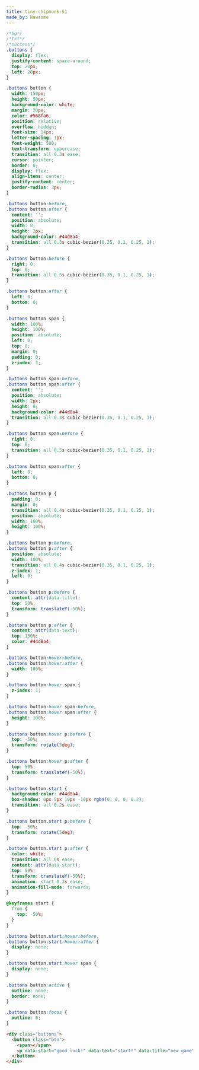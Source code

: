 ```yaml
---
title: tiny-chipmunk-51
made_by: Nawsome
---
```


```css
/*bg*/
/*txt*/
/*success*/
.buttons {
  display: flex;
  justify-content: space-around;
  top: 20px;
  left: 20px;
}

.buttons button {
  width: 150px;
  height: 50px;
  background-color: white;
  margin: 20px;
  color: #568fa6;
  position: relative;
  overflow: hidden;
  font-size: 14px;
  letter-spacing: 1px;
  font-weight: 500;
  text-transform: uppercase;
  transition: all 0.3s ease;
  cursor: pointer;
  border: 0;
  display: flex;
  align-items: center;
  justify-content: center;
  border-radius: 3px;
}

.buttons button:before,
.buttons button:after {
  content: '';
  position: absolute;
  width: 0;
  height: 2px;
  background-color: #44d8a4;
  transition: all 0.3s cubic-bezier(0.35, 0.1, 0.25, 1);
}

.buttons button:before {
  right: 0;
  top: 0;
  transition: all 0.5s cubic-bezier(0.35, 0.1, 0.25, 1);
}

.buttons button:after {
  left: 0;
  bottom: 0;
}

.buttons button span {
  width: 100%;
  height: 100%;
  position: absolute;
  left: 0;
  top: 0;
  margin: 0;
  padding: 0;
  z-index: 1;
}

.buttons button span:before,
.buttons button span:after {
  content: '';
  position: absolute;
  width: 2px;
  height: 0;
  background-color: #44d8a4;
  transition: all 0.3s cubic-bezier(0.35, 0.1, 0.25, 1);
}

.buttons button span:before {
  right: 0;
  top: 0;
  transition: all 0.5s cubic-bezier(0.35, 0.1, 0.25, 1);
}

.buttons button span:after {
  left: 0;
  bottom: 0;
}

.buttons button p {
  padding: 0;
  margin: 0;
  transition: all 0.4s cubic-bezier(0.35, 0.1, 0.25, 1);
  position: absolute;
  width: 100%;
  height: 100%;
}

.buttons button p:before,
.buttons button p:after {
  position: absolute;
  width: 100%;
  transition: all 0.4s cubic-bezier(0.35, 0.1, 0.25, 1);
  z-index: 1;
  left: 0;
}

.buttons button p:before {
  content: attr(data-title);
  top: 50%;
  transform: translateY(-50%);
}

.buttons button p:after {
  content: attr(data-text);
  top: 150%;
  color: #44d8a4;
}

.buttons button:hover:before,
.buttons button:hover:after {
  width: 100%;
}

.buttons button:hover span {
  z-index: 1;
}

.buttons button:hover span:before,
.buttons button:hover span:after {
  height: 100%;
}

.buttons button:hover p:before {
  top: -50%;
  transform: rotate(5deg);
}

.buttons button:hover p:after {
  top: 50%;
  transform: translateY(-50%);
}

.buttons button.start {
  background-color: #44d8a4;
  box-shadow: 0px 5px 10px -10px rgba(0, 0, 0, 0.2);
  transition: all 0.2s ease;
}

.buttons button.start p:before {
  top: -50%;
  transform: rotate(5deg);
}

.buttons button.start p:after {
  color: white;
  transition: all 0s ease;
  content: attr(data-start);
  top: 50%;
  transform: translateY(-50%);
  animation: start 0.3s ease;
  animation-fill-mode: forwards;
}

@keyframes start {
  from {
    top: -50%;
  }
}

.buttons button.start:hover:before,
.buttons button.start:hover:after {
  display: none;
}

.buttons button.start:hover span {
  display: none;
}

.buttons button:active {
  outline: none;
  border: none;
}

.buttons button:focus {
  outline: 0;
}
```

```html
<div class="buttons">
  <button class="btn">
    <span></span>
    <p data-start="good luck!" data-text="start!" data-title="new game"></p>
  </button>
</div>
```
